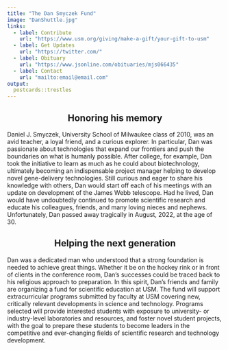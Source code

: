 ```yaml
---
title: "The Dan Smyczek Fund"
image: "DanShuttle.jpg"
links:
  - label: Contribute
    url: "https://www.usm.org/giving/make-a-gift/your-gift-to-usm"
  - label: Get Updates
    url: "https://twitter.com/"
  - label: Obituary
    url: "https://www.jsonline.com/obituaries/mjs066435"
  - label: Contact
    url: "mailto:email@email.com"
output:
  postcards::trestles
---
```


## Honoring his memory {style="text-align: center"}

Daniel J. Smyczek, University School of Milwaukee class of 2010, was an avid teacher, a loyal friend, and a curious explorer. In particular, Dan was passionate about technologies that expand our frontiers and push the boundaries on what is humanly possible. After college, for example, Dan took the initiative to learn as much as he could about biotechnology, ultimately becoming an indispensable project manager helping to develop novel gene-delivery technologies. Still curious and eager to share his knowledge with others, Dan would start off each of his meetings with an update on development of the James Webb telescope. Had he lived, Dan would have undoubtedly continued to promote scientific research and educate his colleagues, friends, and many loving nieces and nephews. Unfortunately, Dan passed away tragically in August, 2022, at the age of 30.

## Helping the next generation {style="text-align: center"}

Dan was a dedicated man who understood that a strong foundation is needed to achieve great things. Whether it be on the hockey rink or in front of clients in the conference room, Dan's successes could be traced back to his religious approach to preparation. In this spirit, Dan's friends and family are organizing a fund for scientific education at USM. The fund will support extracurricular programs submitted by faculty at USM covering new, critically relevant developments in science and technology. Programs selected will provide interested students with exposure to university- or industry-level laboratories and resources, and foster novel student projects, with the goal to prepare these students to become leaders in the competitive and ever-changing fields of scientific research and technology development.

## 
